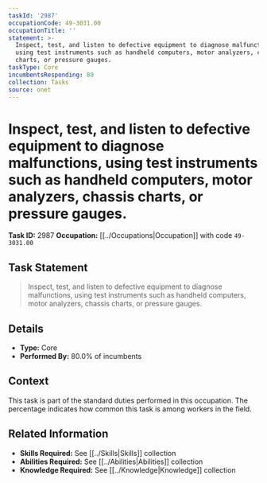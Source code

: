 ```yaml
---
taskId: '2987'
occupationCode: 49-3031.00
occupationTitle: ''
statement: >-
  Inspect, test, and listen to defective equipment to diagnose malfunctions,
  using test instruments such as handheld computers, motor analyzers, chassis
  charts, or pressure gauges.
taskType: Core
incumbentsResponding: 80
collection: Tasks
source: onet
---
```

# Inspect, test, and listen to defective equipment to diagnose malfunctions, using test instruments such as handheld computers, motor analyzers, chassis charts, or pressure gauges.

**Task ID:** 2987
**Occupation:** [[../Occupations|Occupation]] with code `49-3031.00`

## Task Statement

> Inspect, test, and listen to defective equipment to diagnose malfunctions, using test instruments such as handheld computers, motor analyzers, chassis charts, or pressure gauges.

## Details

- **Type:** Core
- **Performed By:** 80.0% of incumbents

## Context

This task is part of the standard duties performed in this occupation. The percentage indicates how common this task is among workers in the field.

## Related Information

- **Skills Required:** See [[../Skills|Skills]] collection
- **Abilities Required:** See [[../Abilities|Abilities]] collection
- **Knowledge Required:** See [[../Knowledge|Knowledge]] collection
